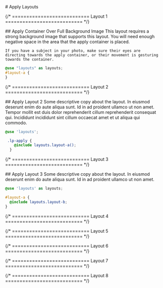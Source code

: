 
<main class="page-main">

<div class="page-title">
	# Apply Layouts
</div>

{/* =========================== Layout 1 =========================== */}
<div class="intro-wrap">
  ## Apply Container Over Full Background Image 
	This layout requires a strong background image that supports this layout. You will need enough negative space in the area that the apply container is placed. 

	If you have a subject in your photo, make sure their eyes are directing towards the apply container, or their movement is gesturing towards the container.
</div>

<ApplyOne />

[//]: # "<pre>"
[//]: # '<code className="language-scss">{ApplyThreeStyles}</code>'
[//]: # "</pre>"

```scss
@use "layouts" as layouts;
#layout-a {
}
```

{/* =========================== Layout 2 =========================== */}


<div class="intro-wrap">
  ## Apply Layout 2 
	Some descriptive copy about the layout. In eiusmod deserunt
  enim do aute aliqua sunt. Id in ad proident ullamco ut non amet. Tempor mollit
  est duis dolor reprehenderit cillum reprehenderit consequat qui. Incididunt
  incididunt sint cillum occaecat amet et ut aliqua qui commodo.
</div>

<ApplyTwo />

```scss:title=styles.scss
@use 'layouts';

 .lp-apply {
    @include layouts.layout-a();
  }
```

{/* =========================== Layout 3 =========================== */}

<div class="intro-wrap">
  ## Apply Layout 3 
	Some descriptive copy about the layout. In eiusmod deserunt
  enim do aute aliqua sunt. Id in ad proident ullamco ut non amet.
</div>

<ApplyThree />

```scss:title=styles.scss
@use 'layouts' as layouts;

#layout-a {
  @include layouts.layout-b;
}
```

{/* =========================== Layout 4 =========================== */}

{/* =========================== Layout 5 =========================== */}

{/* =========================== Layout 6 =========================== */}

{/* =========================== Layout 7 =========================== */}

{/* =========================== Layout 8 =========================== */}

</main>

